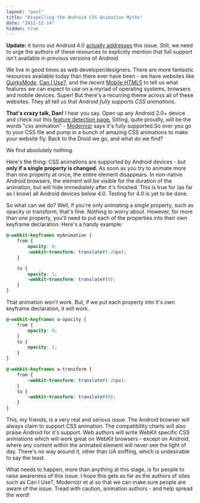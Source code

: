 ```yaml
---
layout: "post"
title: "Dispelling the Android CSS Animation Myths"
date: "2011-12-14"
hidden: true
---
```


**Update:** it turns out Android 4.0
[actually addresses](http://yfrog.com/h346935364p) this issue. Still, we need to
urge the authors of these resources to explicitly mention that full support
isn't available in previous versions of Android.

We live in good times as web developer/designers. There are more fantastic
resources available today than there ever have been - we have websites like
[QuirksMode](http://www.quirksmode.org/), [Can I Use?](http://caniuse.com/), and
the recent [Mobile HTML5](http://mobilehtml5.org/) to tell us what features we
can expect to use on a myriad of operating systems, browsers and mobile devices.
Super! But there's a recurring theme across all of these websites. They all tell
us that Android _fully supports CSS animations._

**That's crazy talk, Dan!** I hear you say. Open up any Android 2.0+ device and
check out this [feature detection page.](http://daneden.me/labs/featuretest/)
Sitting, quite proudly, will be the words "css animation" -
[Modernizr](http://modernizr.com) says it's fully supported.So over you go to
your CSS file and pump in a bunch of amazing CSS animations to make your website
fly. Back to the Droid we go, and what do we find?

We find absolutely nothing.

Here's the thing: CSS animations are supported by Android devices - but **only
if a single property is changed.** As soon as you try to animate more than one
property at once, the entire element disappears. In non-native Android browsers,
the element will be visible for the duration of the animation, but will hide
immediately after it's finished. This is true for (as far as I know) all Android
devices below 4.0. Testing for 4.0 is yet to be done.

So what can we do? Well, if you're only animating a single property, such as
opacity or transform, that's fine. Nothing to worry about. However, for more
than one property, you'll need to put each of the properties into their own
keyframe declaration. Here's a handy example:

```css
@-webkit-keyframes myAnimation {
    from {
        opacity: 0;
        -webkit-transform: translateY(-20px);
    }

    to {
        opacity: 1;
        -webkit-transform: translateY(0);
    }
}
```

That animation won't work. But, if we put each property into it's own keyframe
declaration, it will work.

```css
@-webkit-keyframes a-opacity {
    from {
        opacity: 0;
    }
    to {
        opacity: 1;
    }
}

@-webkit-keyframes a-transform {
    from {
        -webkit-transform: translateY(-20px);
    }
    to {
        -webkit-transform: translateY(0);
    }
}
```

This, my friends, is a very real and serious issue. The Android browser will
always claim to support CSS animation. The compatibility charts will also praise
Android for it's support. Web authors will write WebKit specific CSS animations
which will work great on WebKit browsers - except on Android, where any content
within the animated element will never see the light of day. There's no way
around it, other than UA sniffing, which is undesirable to say the least.

What needs to happen, more than anything at this stage, is for people to raise
awareness of this issue. I hope this gets as far as the authors of sites such as
Can I Use?, Modernizr et al so that we can make sure people are aware of the
issue. Tread with caution, animation authors - and help spread the word!
